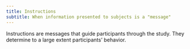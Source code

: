 ```yaml
---
title: Instructions
subtitle: When information presented to subjects is a "message"
---
```


Instructions are messages that guide participants through the study. They determine to a large extent participants' behavior.
